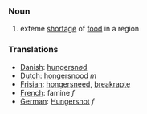 ===Noun===

#exteme [[shortage]] of [[food]] in a region

===Translations===
*[[Danish]]: [[hungersnød]]
*[[Dutch]]: [[hongersnood]] ''m''
*[[Frisian]]: [[hongersneed]], [[breakrapte]]
*[[French]]: famine ''f''
*[[German]]: [[Hungersnot]] ''f''